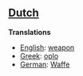 ==[[Dutch]]==

'''Translations'''

*[[English]]: [[weapon]]
*[[Greek]]: [[oplo]]
*[[German]]: [[Waffe]]